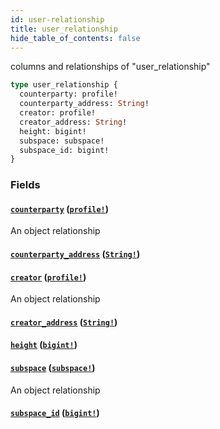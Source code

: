 ```yaml
---
id: user-relationship
title: user_relationship
hide_table_of_contents: false
---
```


columns and relationships of "user_relationship"

```graphql
type user_relationship {
  counterparty: profile!
  counterparty_address: String!
  creator: profile!
  creator_address: String!
  height: bigint!
  subspace: subspace!
  subspace_id: bigint!
}
```

### Fields

#### [`counterparty`](#) ([`profile!`](../objects/profile))

An object relationship

#### [`counterparty_address`](#) ([`String!`](../scalars/string))

#### [`creator`](#) ([`profile!`](../objects/profile))

An object relationship

#### [`creator_address`](#) ([`String!`](../scalars/string))

#### [`height`](#) ([`bigint!`](../scalars/bigint))

#### [`subspace`](#) ([`subspace!`](../objects/subspace))

An object relationship

#### [`subspace_id`](#) ([`bigint!`](../scalars/bigint))
